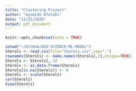 ```yaml
---
title: "Clustering Project"
author: "Ayomide Afolabi"
date: "11/25/2020"
output: pdf_document
---
```


```r
knitr::opts_chunk$set(echo = TRUE)
```

```r
setwd("~/GitHub/GEO-SCIENCE-ML-MODEL")
Sterols <- read.csv(file="Sterols.csv",sep=",")
rownames(Sterols) <- make.names(Sterols[,1],unique=TRUE)
Sterols <- Sterols[,-1]
Sterols <- as.data.frame(Sterols)
Sterols[is.na(Sterols)] <- 0
Sterols <- scale(Sterols)
cor(Sterols)
View(Sterols)
```